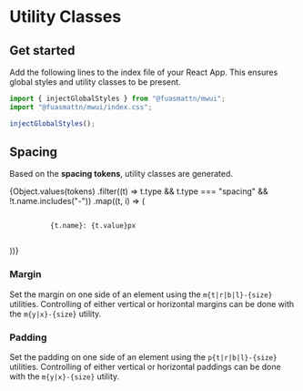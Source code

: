 
<Meta title="Utility Classes" />

# Utility Classes

## Get started

Add the following lines to the index file of your React App. This ensures global styles and utility classes to be present.

```javascript
import { injectGlobalStyles } from "@fuasmattn/mwui";
import "@fuasmattn/mwui/index.css";

injectGlobalStyles();
```

## Spacing

Based on the **spacing tokens**, utility classes are generated.

<div>
  {Object.values(tokens)
    .filter((t) => t.type && t.type === "spacing" && !t.name.includes("-"))
    .map((t, i) => (
      <p key={i}>
        <code>
          {t.name}: {t.value}px
        </code>
      </p>
    ))}
</div>

### Margin

Set the margin on one side of an element using the `m{t|r|b|l}-{size}` utilities.
Controlling of either vertical or horizontal margins can be done with the `m{y|x}-{size}` utility.

### Padding

Set the padding on one side of an element using the `p{t|r|b|l}-{size}` utilities.
Controlling of either vertical or horizontal paddings can be done with the `m{y|x}-{size}` utility.

```

```
